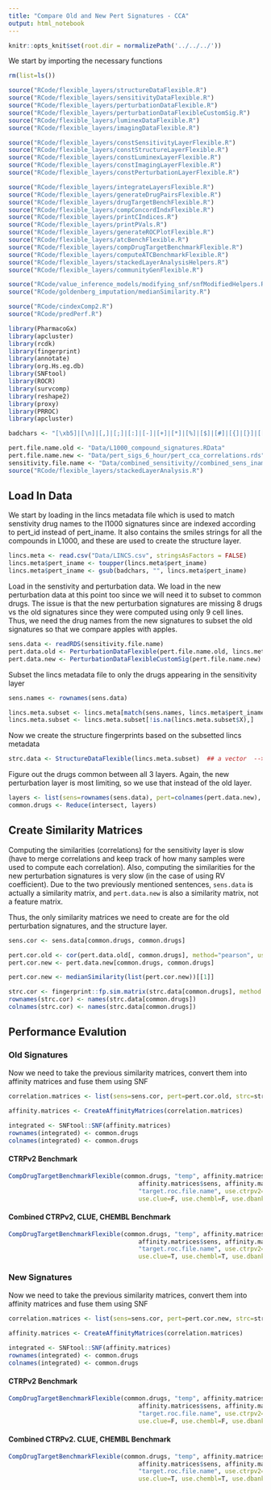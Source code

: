 ```yaml
---
title: "Compare Old and New Pert Signatures - CCA"
output: html_notebook
---
```


```r
knitr::opts_knit$set(root.dir = normalizePath('../../../'))
```


We start by importing the necessary functions

```r
rm(list=ls())

source("RCode/flexible_layers/structureDataFlexible.R")
source("RCode/flexible_layers/sensitivityDataFlexible.R")
source("RCode/flexible_layers/perturbationDataFlexible.R")
source("RCode/flexible_layers/perturbationDataFlexibleCustomSig.R")
source("RCode/flexible_layers/luminexDataFlexible.R")
source("RCode/flexible_layers/imagingDataFlexible.R")

source("RCode/flexible_layers/constSensitivityLayerFlexible.R")
source("RCode/flexible_layers/constStructureLayerFlexible.R")
source("RCode/flexible_layers/constLuminexLayerFlexible.R")
source("RCode/flexible_layers/constImagingLayerFlexible.R")
source("RCode/flexible_layers/constPerturbationLayerFlexible.R")

source("RCode/flexible_layers/integrateLayersFlexible.R")
source("RCode/flexible_layers/generateDrugPairsFlexible.R")
source("RCode/flexible_layers/drugTargetBenchFlexible.R")
source("RCode/flexible_layers/compConcordIndxFlexible.R")
source("RCode/flexible_layers/printCIndices.R")
source("RCode/flexible_layers/printPVals.R")
source("RCode/flexible_layers/generateROCPlotFlexible.R")
source("RCode/flexible_layers/atcBenchFlexible.R")
source("RCode/flexible_layers/compDrugTargetBenchmarkFlexible.R")
source("RCode/flexible_layers/computeATCBenchmarkFlexible.R")
source("RCode/flexible_layers/stackedLayerAnalysisHelpers.R")
source("RCode/flexible_layers/communityGenFlexible.R")

source("RCode/value_inference_models/modifying_snf/snfModifiedHelpers.R")
source("RCode/goldenberg_imputation/medianSimilarity.R")

source("RCode/cindexComp2.R")
source("RCode/predPerf.R")

library(PharmacoGx)
library(apcluster)
library(rcdk)
library(fingerprint)
library(annotate)
library(org.Hs.eg.db)
library(SNFtool)
library(ROCR)
library(survcomp)
library(reshape2)
library(proxy)
library(PRROC)
library(apcluster)

badchars <- "[\xb5]|[\n]|[,]|[;]|[:]|[-]|[+]|[*]|[%]|[$]|[#]|[{]|[}]|[[]|[]]|[|]|[\\^]|[/]|[\\]|[.]|[_]|[ ]"

pert.file.name.old <- "Data/L1000_compound_signatures.RData"
pert.file.name.new <- "Data/pert_sigs_6_hour/pert_cca_correlations.rds"
sensitivity.file.name <- "Data/combined_sensitivity//combined_sens_iname_replaced.RData"
source("RCode/flexible_layers/stackedLayerAnalysis.R")
```

## Load In Data

We start by loading in the lincs metadata file which is used to match senstivity drug names to the l1000 signatures since are indexed according to pert_id instead of pert_iname. It also contains the smiles strings for all the compounds in L1000, and these are used to create the structure layer.

```r
lincs.meta <- read.csv("Data/LINCS.csv", stringsAsFactors = FALSE)
lincs.meta$pert_iname <- toupper(lincs.meta$pert_iname)
lincs.meta$pert_iname <- gsub(badchars, "", lincs.meta$pert_iname)
```

Load in the senstivity and perturbation data. We load in the new perturbation data at this point too since we will need it to subset to common drugs. The issue is that the new perturbation signatures are missing 8 drugs vs the old signatures since they were computed using only 9 cell lines. Thus, we need the drug names from the new signatures to subset the old signatures so that we compare apples with apples.

```r
sens.data <- readRDS(sensitivity.file.name)
pert.data.old <- PerturbationDataFlexible(pert.file.name.old, lincs.meta)
pert.data.new <- PerturbationDataFlexibleCustomSig(pert.file.name.new)
```

Subset the lincs metadata file to only the drugs appearing in the sensitivity layer

```r
sens.names <- rownames(sens.data)

lincs.meta.subset <- lincs.meta[match(sens.names, lincs.meta$pert_iname),]
lincs.meta.subset <- lincs.meta.subset[!is.na(lincs.meta.subset$X),]
```

Now we create the structure fingerprints based on the subsetted lincs metadata

```r
strc.data <- StructureDataFlexible(lincs.meta.subset)  ## a vector  --> 239 elemnts
```

Figure out the drugs common between all 3 layers. Again, the new perturbation layer is most limiting, so we use that instead of the old layer.

```r
layers <- list(sens=rownames(sens.data), pert=colnames(pert.data.new), strc=names(strc.data))
common.drugs <- Reduce(intersect, layers)
```


## Create Similarity Matrices

Computing the similarities (correlations) for the sensitivity layer is slow (have to merge correlations and keep track of how many samples were used to compute each correlation). Also, computing the similarities for the new perturbation signatures is very slow (in the case of using RV coefficient). Due to the two previously mentioned sentences, `sens.data` is actually a similarity matrix, and `pert.data.new` is also a similarity matrix, not a feature matrix. 

Thus, the only similarity matrices we need to create are for the old perturbation signatures, and the structure layer.

```r
sens.cor <- sens.data[common.drugs, common.drugs]

pert.cor.old <- cor(pert.data.old[, common.drugs], method="pearson", use="pairwise.complete.obs")
pert.cor.new <- pert.data.new[common.drugs, common.drugs]

pert.cor.new <- medianSimilarity(list(pert.cor.new))[[1]]

strc.cor <- fingerprint::fp.sim.matrix(strc.data[common.drugs], method = "tanimoto")
rownames(strc.cor) <- names(strc.data[common.drugs])
colnames(strc.cor) <- names(strc.data[common.drugs])
```

## Performance Evalution

### Old Signatures

Now we need to take the previous similarity matrices, convert them into affinity matrices and fuse them using SNF

```r
correlation.matrices <- list(sens=sens.cor, pert=pert.cor.old, strc=strc.cor)
    
affinity.matrices <- CreateAffinityMatrices(correlation.matrices)

integrated <- SNFtool::SNF(affinity.matrices)
rownames(integrated) <- common.drugs
colnames(integrated) <- common.drugs
```

#### CTRPv2 Benchmark

```r
CompDrugTargetBenchmarkFlexible(common.drugs, "temp", affinity.matrices$strc,
                                    affinity.matrices$sens, affinity.matrices$pert, integrated, NULL, NULL,
                                    "target.roc.file.name", use.ctrpv2=T,
                                    use.clue=F, use.chembl=F, use.dbank=F, use.dtc=F)
```

#### Combined CTRPv2, CLUE, CHEMBL Benchmark

```r
CompDrugTargetBenchmarkFlexible(common.drugs, "temp", affinity.matrices$strc,
                                    affinity.matrices$sens, affinity.matrices$pert, integrated, NULL, NULL,
                                    "target.roc.file.name", use.ctrpv2=T,
                                    use.clue=T, use.chembl=T, use.dbank=T, use.dtc=F)
```

### New Signatures 

Now we need to take the previous similarity matrices, convert them into affinity matrices and fuse them using SNF

```r
correlation.matrices <- list(sens=sens.cor, pert=pert.cor.new, strc=strc.cor)
    
affinity.matrices <- CreateAffinityMatrices(correlation.matrices)

integrated <- SNFtool::SNF(affinity.matrices)
rownames(integrated) <- common.drugs
colnames(integrated) <- common.drugs
```

####  CTRPv2 Benchmark

```r
CompDrugTargetBenchmarkFlexible(common.drugs, "temp", affinity.matrices$strc,
                                    affinity.matrices$sens, affinity.matrices$pert, integrated, NULL, NULL,
                                    "target.roc.file.name", use.ctrpv2=T,
                                    use.clue=F, use.chembl=F, use.dbank=F, use.dtc=F)
```

#### Combined CTRPv2. CLUE, CHEMBL Benchmark

```r
CompDrugTargetBenchmarkFlexible(common.drugs, "temp", affinity.matrices$strc,
                                    affinity.matrices$sens, affinity.matrices$pert, integrated, NULL, NULL,
                                    "target.roc.file.name", use.ctrpv2=T,
                                    use.clue=T, use.chembl=T, use.dbank=F, use.dtc=F)
```


